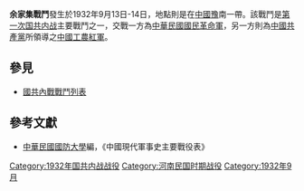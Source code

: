 {{Infobox Military Conflict
|campaign=
|image=
|caption=
|conflict=余家集戰鬥
|date=1932年9月13—14日
|place=[[中國|中國]]豫南
|result=共黨軍隊佔領該都市，王府崑、[[徐向前|徐向前]]及[[張國燾|張國燾]]分據商城各軍事要點
|combatant1=中華民國國民革命軍3師、83師
|combatant2=紅軍10師
| commander1=[[李玉堂_(1899年)|李玉堂]]、[[蔣伏生|蔣伏生]]
|commander2=[[王府崑|王府崑]]
|strength1=
|strength2=
|casualties1=
|casualties2=
}}
'''余家集戰鬥'''發生於1932年9月13日-14日，地點則是在[[中國|中國]][[河南|豫]]南一帶。該戰鬥是[[第一次国共内战|第一次国共内战]]主要戰鬥之一，交戰一方為[[中華民國|中華民國]][[國民革命軍|國民革命軍]]，另一方則為[[中國共產黨|中國共產黨]]所領導之[[中國工農紅軍|中國工農紅軍]]。

== 參見 ==
* [[國共內戰戰鬥列表|國共內戰戰鬥列表]]

== 參考文獻 ==
* [[中華民國|中華民國]][[國防大學_(臺灣)|國防大學]]編，《中國現代軍事史主要戰役表》

[[Category:1932年国共内战战役|Category:1932年国共内战战役]]
[[Category:河南民国时期战役|Category:河南民国时期战役]]
[[Category:1932年9月|Category:1932年9月]]